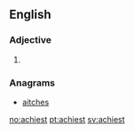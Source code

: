 ==English==

===Adjective===
{{head|en}}

# {{en-superlative of|achy}}

===Anagrams===
* [[aitches#English|aitches]]

[[no:achiest]]
[[pt:achiest]]
[[sv:achiest]]